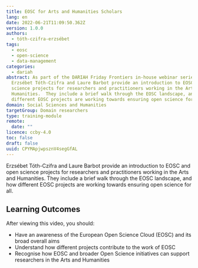 ```yaml
---
title: EOSC for Arts and Humanities Scholars
lang: en
date: 2022-06-21T11:09:50.362Z
version: 1.0.0
authors:
  - tóth-czifra-erzsébet
tags:
  - eosc
  - open-science
  - data-management
categories:
  - dariah
abstract: As part of the DARIAH Friday Frontiers in-house webinar series,
  Erzsébet Tóth-Czifra and Laure Barbot provide an introduction to EOSC and open
  science projects for researchers and practitioners working in the Arts and
  Humanities.  They include a brief walk through the EOSC landscape, and how
  different EOSC projects are working towards ensuring open science for all.
domain: Social Sciences and Humanities
targetGroup: Domain researchers
type: training-module
remote:
  date: ""
licence: ccby-4.0
toc: false
draft: false
uuid: CPYMApjwpsznV4segGfAL
---
```

Erzsébet Tóth-Czifra and Laure Barbot provide an introduction to EOSC and open science projects for researchers and practitioners working in the Arts and Humanities. They include a brief walk through the EOSC landscape, and how different EOSC projects are working towards ensuring open science for all.

## Learning Outcomes

After viewing this video, you should:

- Have an awareness of the European Open Science Cloud (EOSC) and its broad overall aims
- Understand how different projects contribute to the work of EOSC
- Recognise how EOSC and broader Open Science initiatives can support researchers in the Arts and Humanities

<VideoCard provider="youtube" id="tXpmrOtoPoA" title="EOSC for Arts and Humanities Scholars" subtitle="Click here to view" image="images/thumbnail-eosc-for-ahss.png" />